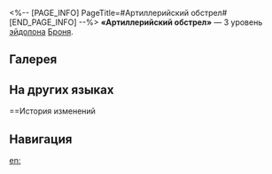 <%-- [PAGE_INFO]
PageTitle=#Артиллерийский обстрел#
[END_PAGE_INFO] --%>
{{Эйдолон Инфобокс
|Название         = Артиллерийский обстрел
|Изображение      = Эйдолон Артиллерийский обстрел.png
|Персонаж         = Броня
|Уровень          = 3
|Длительность     = 
|Описание         = Уровень сверхспособности повышается на 2, максимальный уровень - 15. Уровень таланта повышается на 2, максимальный уровень - 15.
|Свойство1        = 
|Масштабирование1 = 
}}
'''«Артиллерийский обстрел»''' — 3 уровень [[эйдолон]]а [[Броня]].

==Галерея==
{{Галерея|position=left|captionalign=center
|Персонаж Броня Эйдолон 3.png|Осколок Эйдолона
}}

==На других языках==
{{На других языках
|en   = Bombardment
|zhs  = 鼓炮齐鸣
|zht  = 鼓炮齊鳴
|ja   = {{Rubi|一斉射撃|いっせいしゃげき}}
|ko   = 포격 개시
|es   = Bombardeo
|fr   = Bombardement
|ru   = Артиллерийский обстрел
|th   = Bombardment
|vi   = Trống Rền Pháo Nổ
|de   = Bombardement
|id   = Bombardment
|pt   = Bombardeio
}}

==История изменений
{{История изменений|3.5}}

==Навигация==
{{Навык Навбокс|Броня}}

[[en:]]